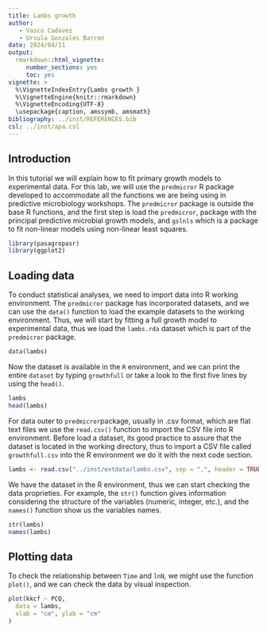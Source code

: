 ```yaml
---
title: Lambs growth
author:
   - Vasco Cadavez
   - Ursula Gonzales Barron
date: 2024/04/11
output: 
  rmarkdown::html_vignette:
     number_sections: yes
     toc: yes
vignette: >
  %\VignetteIndexEntry{Lambs growth }
  %\VignetteEngine{knitr::rmarkdown}
  %\VignetteEncoding{UTF-8}
  \usepackage{caption, amssymb, amsmath}
bibliography: ../inst/REFERENCES.bib
csl: ../inst/apa.csl
---
```


## Introduction

In this tutorial we will explain how to fit primary growth models to experimental data. For this lab, we will use the `predmicror` R package developed to accommodate all the functions we are being using in predictive microbiology workshops. The `predmicror` package is outside the base R functions, and the first step is load the `predmicror`, package with the principal predictive microbial growth models, and `gslnls` which is a package to fit non-linear models using non-linear least squares.



```r
library(pasagropasr)
library(ggplot2)
```

## Loading data

To conduct statistical analyses, we need to import data into R working environment. The `predmicror` package has incorporated datasets, and we can use the `data()` function to load the example datasets to the working environment. Thus, we will start by fitting a full growth model to experimental data, thus we load the `lambs.rda` dataset which is part of the `predmicror` package.

```r
data(lambs)
```

Now the dataset is available in the `R` environment, and we can print the entire `dataset` by typing `growthfull` or take a look to the first five lines by using the `head()`.

```r
lambs
head(lambs)
```

For data outer to `predmicror`package, usually in .csv format, which are flat text files we use the `read.csv()` function to import the CSV file into R environment. Before load a dataset, its good practice to assure that the dataset is located in the working directory, thus to import a CSV file called `growthfull.csv` into the R environment we do it with the next code section.

```r
lambs <- read.csv("../inst/extdata/lambs.csv", sep = ",", header = TRUE)
```

We have the dataset in the R environment, thus we can start checking the data proprieties. For example, the `str()` function gives information considering the structure of the variables (numeric, integer, etc.), and the `names()` function show us the variables names.

```r
str(lambs)
names(lambs)
```

## Plotting data

To check the relationship between `Time` and `lnN`, we might use the function `plot()`, and we can check the data by visual inspection.

```r
plot(kkcf ~ PCQ,
  data = lambs,
  xlab = "cm", ylab = "cm"
)
```

